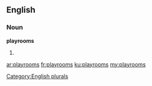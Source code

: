 ==English==

===Noun===
'''playrooms'''

# {{plural of|[[playroom]]}}

[[Category:English plurals]]

[[ar:playrooms]]
[[fr:playrooms]]
[[ku:playrooms]]
[[my:playrooms]]